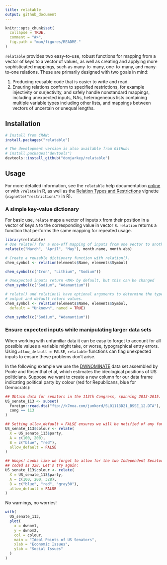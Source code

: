 ```yaml
---
title: relatable
output: github_document
---
```


<!-- README.md is generated from README.Rmd. Please edit that file -->

```r
knitr::opts_chunk$set(
  collapse = TRUE,
  comment = "#>",
  fig.path = "man/figures/README-"
)
```

`relatable` provides two easy-to-use, robust functions for mapping from a vector of keys to a vector of values, as well as creating and applying more sophisticated mappings, such as many-to-many, one-to-many, and many-to-one relations. These are primarily designed with two goals in mind:

1. Producing reusable code that is easier to write and read.
2. Ensuring relations conform to specified restrictions, for example injectivity or surjectivity, and safely handle nonstandard mappings, including unexpected inputs, NAs, heterogeneous lists containing multiple variable types including other lists, and mappings between vectors of uncertain or unequal lengths.

## Installation

```r
# Install from CRAN:
install.packages("relatable")

# The development version is also available from GitHub:
# install.packages("devtools")
devtools::install_github("domjarkey/relatable")
```

## Usage

For more detailed information, see the `relatable` help documentation [online](https://cran.r-project.org/web/packages/relatable/relatable.pdf) or with `?relate` in R, as well as the [Relation Types and Restrictions](https://cran.r-project.org/web/packages/relatable/vignettes/restrictions.html) vignette (`vignette("restrictions")` in R).

### A simple key-value dictionary

For basic use, `relate` maps a vector of inputs `X` from their position in a vector of keys `A` to the corresponding value in vector `B`. `relation` returns a function that performs the same mapping for repeated usage. 

```r
library(relatable)
# Use relate() for a one-off mapping of inputs from one vector to another
relate(c("March", "April", "May"), month.name, month.abb)

# Create a reusable dictionary function with relation().
chem_symbol <- relation(elements$Name, elements$Symbol)

chem_symbol(c("Iron", "Lithium", "Sodium"))

# Unexpected inputs return <NA> by default, but this can be changed
chem_symbol(c("Sodium", "Adamantium"))

# relate() and relation() have optional arguments to determine the type of
# output and default return values.
chem_symbol <- relation(elements$Name, elements$Symbol,
  default = "Unknown", named = TRUE)

chem_symbol(c("Sodium", "Adamantium"))
```

### Ensure expected inputs while manipulating larger data sets

When working with unfamiliar data it can be easy to forget to account for all possible values a variable might take, or worse, typographical entry errors. Using `allow_default = FALSE`, `relatable` functions can flag unexpected inputs to ensure these problems don't arise.

In the following example we use the [DWNOMINATE](https://voteview.com/about) data set assembled by Poole and Rosenthal et al, which estimates the ideological positions of US politicians. Suppose we want to create a new column for our data frame indicating political party by colour (red for Republicans, blue for Democrats):

```r
## Obtain data for senators in the 113th Congress, spanning 2013-2015.
US_senate_113 <- subset(
  foreign::read.dta("ftp://k7moa.com/junkord/SL01113D21_BSSE_12.DTA"),
  cong == 113
)

## Setting allow_default = FALSE ensures we will be notified of any funny inputs.
US_senate_113$colour <- relate(
  X = US_senate_113$party,
  A = c(100, 200),
  B = c("blue", "red"),
  allow_default = FALSE
)

## Woops! Looks like we forgot to allow for the two Independent Senators in the data set,
## coded as 328. Let's try again:
US_senate_113$colour <- relate(
  X = US_senate_113$party,
  A = c(100, 200, 328),
  B = c("blue", "red", "gray30"),
  allow_default = FALSE
)
```

No warnings, no worries!
```r
with(
  US_senate_113,
  plot(
    x = dwnom1,
    y = dwnom2,
    col = colour,
    main = "Ideal Points of US Senators",
    xlab = "Economic Issues",
    ylab = "Social Issues"
  )
)
```